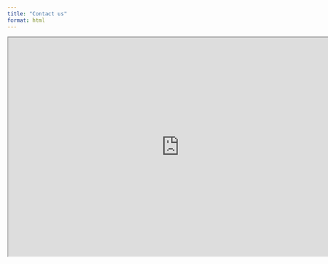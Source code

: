 ```yaml
---
title: "Contact us"
format: html
---
```


```{=html}
<iframe width="780" height="500" src="https://docs.google.com/forms/d/e/1FAIpQLSfdwD3kwMnNPVtpw89D9OK7t_NevcwpPc0xfmRJxZy-1Shp7Q/viewform?usp=header" title="contact us"></iframe>
```